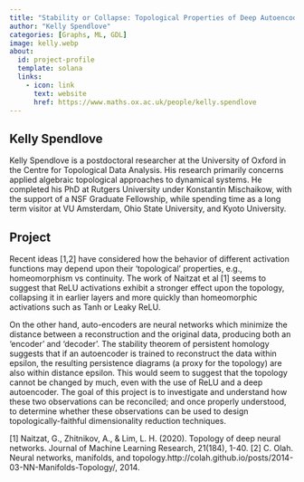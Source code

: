 ```yaml
---
title: "Stability or Collapse: Topological Properties of Deep Autoencoders"
author: "Kelly Spendlove"
categories: [Graphs, ML, GDL]
image: kelly.webp
about:
  id: project-profile
  template: solana
  links:
    - icon: link
      text: website
      href: https://www.maths.ox.ac.uk/people/kelly.spendlove
---
```

## Kelly Spendlove
Kelly Spendlove is a postdoctoral researcher at the University of Oxford in the Centre for Topological Data Analysis. His research primarily concerns applied algebraic topological approaches to dynamical systems. He completed his PhD at Rutgers University under Konstantin Mischaikow, with the support of a NSF Graduate Fellowship, while spending time as a long term visitor at VU Amsterdam, Ohio State University, and Kyoto University.

## Project
Recent ideas [1,2] have considered how the behavior of different activation functions may depend upon their 'topological' properties, e.g., homeomorphism vs continuity. The work of Naitzat et al [1] seems to suggest that ReLU activations exhibit a stronger effect upon the topology, collapsing it in earlier layers and more quickly than homeomorphic activations such as Tanh or Leaky ReLU.

On the other hand, auto-encoders are neural networks which minimize the distance between a reconstruction and the original data, producing both an 'encoder' and 'decoder'.  The stability theorem of persistent homology suggests that if an autoencoder is trained to reconstruct the data within epsilon, the resulting persistence diagrams (a proxy for the topology) are also within distance epsilon.  This would seem to suggest that the topology cannot be changed by much, even with the use of ReLU and a deep autoencoder.  The goal of this project is to investigate and understand how these two observations can be reconciled; and once properly understood, to determine whether these observations can be used to design topologically-faithful dimensionality reduction techniques.  

[1] Naitzat, G., Zhitnikov, A., & Lim, L. H. (2020). Topology of deep neural networks. Journal of Machine Learning Research, 21(184), 1-40.
[2] C.  Olah.   Neural  networks,  manifolds,  and  topology.http://colah.github.io/posts/2014-03-NN-Manifolds-Topology/, 2014.